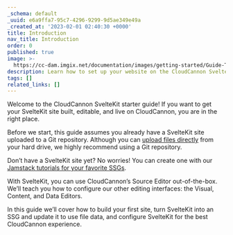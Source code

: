 ```yaml
---
_schema: default
_uuid: e6a9ffa7-95c7-4296-9299-9d5ae349e49a
_created_at: '2023-02-01 02:40:30 +0000'
title: Introduction
nav_title: Introduction
order: 0
published: true
image: >-
  https://cc-dam.imgix.net/documentation/images/getting-started/Guide-Thumbnails/CloudCannon-Getting-Started-Thumbnail-SvelteKit.png
description: Learn how to set up your website on the CloudCannon SvelteKit CMS.
tags: []
related_links: []
---
```

Welcome to the CloudCannon SvelteKit starter guide! If you want to get your SvelteKit site built, editable, and live on CloudCannon, you are in the right place.

Before we start, this guide assumes you already have a SvelteKit site uploaded to a Git repository. Although you can [upload files directly](/documentation/articles/create-a-site-with-direct-upload) from your hard drive, we highly recommend using a Git repository.

Don’t have a SvelteKit site yet? No worries! You can create one with our [Jamstack tutorials for your favorite SSGs](/tutorials).

With SvelteKit, you can use CloudCannon’s Source Editor out-of-the-box. We’ll teach you how to configure our other editing interfaces: the Visual, Content, and Data Editors.

In this guide we’ll cover how to build your first site, turn SvelteKit into an SSG and update it to use file data, and configure SvelteKit for the best CloudCannon experience.